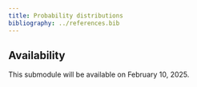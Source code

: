 ```yaml
---
title: Probability distributions
bibliography: ../references.bib
---
```


::: {.callout-caution}
## Availability

This submodule will be available on February 10, 2025.
:::